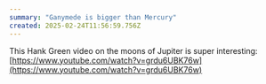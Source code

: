 ```yaml
---
summary: "Ganymede is bigger than Mercury"
created: 2025-02-24T11:56:59.756Z
---
```


This Hank Green video on the moons of Jupiter is super interesting: [https://www.youtube.com/watch?v=grdu6UBK76w](https://www.youtube.com/watch?v=grdu6UBK76w)

